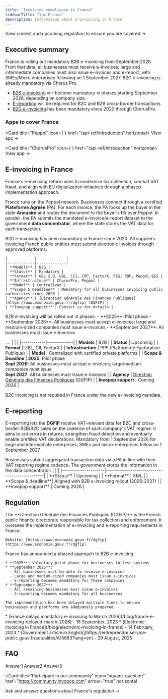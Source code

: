 ```yaml
---
title: "Invoicing compliance in France"
sidebarTitle: "🇫🇷 France"
description: Information about e-invoicing in France
---
```



<Card title="France's invoicing e-regulation timeline" size="20" icon="timeline" href="france-timeline" horizontal>
  View current and upcoming regulation to ensure you are covered →
</Card>

## Executive summary

France is rolling out mandatory B2B e-invoicing from September 2026. From that date, all businesses must receive e-invoices; large and intermediate companies must also issue e-invoices and e-report, with SMEs/Micro enterprises following on 1 September 2027. B2G e-invoicing is already mandatory via Chorus Pro. 


* [B2B e-invoicing](#b2b-e-invoicing) will become mandatory in phases starting September 2026, depending on company size.
* [E-reporting](#e-reporting) will be required for B2C and B2B cross-border transactions.
* [B2G e-invoicing](#b2g-e-invoicing) has been mandatory since 2020 through ChorusPro.

### Apps to cover France

<Card title="Peppol" icon={ <PeppolIcon size={24} /> } href="/api-ref/introduction" horizontal>
	  View app →
</Card>

<Card title="ChorusPro" icon={<ChorusproIcon size={24} /> } href="/api-ref/introduction" horizontal>
	  View app →
</Card>


## E-invoicing in France

France's e-invoicing reform aims to modernize tax collection, combat VAT fraud, and align with EU digitalization initiatives through a phased implementation approach.

France runs on the Peppol network. Businesses connect through a certified **Plateforme Agréée** (PA). For each invoice, the PA looks up the buyer in the state **Annuaire** and routes the document to the buyer's PA over Peppol. In paralell, the PA submits the mandated e-invoice/e-report dataset to the government **data concentrator**, where the state stores the VAT data for each transaction. 



<AccordionGroup>
  <Accordion title="Peppol (B2B, B2G)">
    B2G e-invoicing has been mandatory in France since 2020. All suppliers invoicing French public entities must submit electronic invoices through approved platforms.

    |            |             |
    |------------|-------------|
    | **Models** | B2G |
    | **Status** | Mandatory |
    | **Format** | UBL 2.0, UBL, CII, CPP, FacturX, PES, PDF, Peppol BIS |
    | **Infrastructure** | ChorusPro, Peppol |
    | **Model** | Centralized |
    | **Scope & Deadline** | Mandatory for all businesses invoicing public authorities since 2020 |
    | **Agency** | [Direction Générale des Finances Publiques](https://www.economie.gouv.fr/dgfip) (DGFIP) |
    | **Invopop support** | Contact us for details |
  </Accordion>

  <Accordion title="B2B (Business-to-Business)">
    <Warning>
    B2B e-invoicing will be rolled out in phases:
    - **2025**: Pilot phase
    - **September 2026**: All businesses must accept e-invoices; large and medium-sized companies must issue e-invoices
    - **September 2027**: All businesses must issue e-invoices
    </Warning>

....
    |            |             |
    |------------|-------------|
    | **Models** | B2B |
    | **Status** | Upcoming |
    | **Format** | UBL, CII, FacturX |
    | **Infrastructure** | PPF (Platform de Facturation Publique) |
    | **Model** | Centralized with certified private platforms |
    | **Scope & Deadline** | **2025**: Pilot phase<br />**Sept 2026**: All businesses must accept e-invoices; large/medium companies must issue<br />**Sept 2027**: All businesses must issue e-invoices |
    | **Agency** | [Direction Générale des Finances Publiques](https://www.economie.gouv.fr/dgfip) (DGFIP) |
    | **Invopop support** | Coming 2026 |
  </Accordion>
</AccordionGroup>

<Note>B2C invoicing is not required in France under the new e-invoicing mandate.</Note>

## E-reporting

E-reporting lets the **DGFiP** receive VAT-relevant data for B2C and cross-border B2B/B2C sales on the cadence of each company's VAT regime. It aims to cut errors in returns, strengthen fraud detection and eventually enable prefilled VAT declarations. Mandatory from 1 September 2026 for large and intermediate enterprises; SMEs and micro-enterprises follow on 1 September 2027. 


<AccordionGroup>
  <Accordion title="E-Reporting">
Businesses submit aggregated transaction data via a PA in line with their VAT reporting regime cadence. The government stores the information in the data concentrator.
    |                     |                                               |
    |---------------------|-----------------------------------------------|
    | **Status**          | Upcoming                                      |
    | **Format**          | XML                                           |
    | **Scope & deadline**| Aligned with B2B e-invoicing rollout (2026-2027) |
    | **Invopop support** | Coming 2026 |
  </Accordion>
</AccordionGroup>

## Regulation

<AccordionGroup>
  <Accordion title="Tax Authority">
    The **Direction Générale des Finances Publiques (DGFIP)** is the French public finance directorate responsible for tax collection and enforcement. It oversees the implementation of e-invoicing and e-reporting requirements in France.

    Website: [https://www.economie.gouv.fr/dgfip](https://www.economie.gouv.fr/dgfip)
  </Accordion>

  <Accordion title="Implementation Timeline">
    France has announced a phased approach to B2B e-invoicing:

    * **2025**: Voluntary pilot phase for businesses to test systems
    * **September 2026**: 
      - All businesses must be able to receive e-invoices
      - Large and medium-sized companies must issue e-invoices
      - E-reporting becomes mandatory for these companies
    * **September 2027**: 
      - All remaining businesses must issue e-invoices
      - E-reporting becomes mandatory for all businesses

    The implementation has been delayed multiple times to ensure businesses and platforms are adequately prepared.
  </Accordion>

  <Accordion title="Related Resources">
    * [France delays mandatory e-invoicing to March 2026](/blog/france-e-invoicing-delayed-march-2026) - 18 September, 2023
    * [Electronic invoicing in France](/blog/electronic-invoicing-in-france) - 14 February, 2023
    * [Government article in English](https://entreprendre.service-public.gouv.fr/actualites/A15683?lang=en) - 29 August, 2025 
  </Accordion>
</AccordionGroup>


## FAQ

<AccordionGroup>
  <Accordion title="Question1">
    Answer1
  </Accordion>
  <Accordion title="Question2">
    Answer2
  </Accordion>
  <Accordion title="Question3">
    Answer3
  </Accordion>
</AccordionGroup>

<Card title="Participate in our community"
  icon="square-question"
  href="https://community.invopop.com"
  arrow="true"
  horizontal
>
  Ask and answer questions about France's regulation →
</Card>

